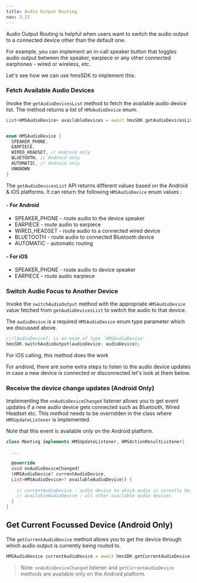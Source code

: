 ---
title: Audio Output Routing
nav: 3.21
---

Audio Output Routing is helpful when users want to switch the audio output to a connected device other than the default one.

For example, you can implement an in-call speaker button that toggles audio output between the speaker, earpiece or any other connected earphones - wired or wireless, etc.

Let's see how we can use hmsSDK to implement this:

<div className="steps-container">


### Fetch Available Audio Devices

Invoke the `getAudioDevicesList` method to fetch the available audio device list. The method returns a list of `HMSAudioDevice` enum.

```dart
List<HMSAudioDevice> availableDevices = await hmsSDK.getAudioDevicesList();


enum HMSAudioDevice {
  SPEAKER_PHONE,
  EARPIECE,
  WIRED_HEADSET, // Android only
  BLUETOOTH, // Android only
  AUTOMATIC, // Android only
  UNKNOWN
}
```

The `getAudioDevicesList` API returns different values based on the Android & iOS platforms. It can return the following `HMSAudioDevice` enum values :

#### - For Android

* SPEAKER_PHONE   - route audio to the device speaker
* EARPIECE  - route audio to earpiece
* WIRED_HEADSET     - route audio to a connected wired device
* BLUETOOTH - route audio to connected Bluetooth device
* AUTOMATIC - automatic routing

#### - For iOS

* SPEAKER_PHONE   - route audio to device speaker
* EARPIECE  - route audio earpiece


### Switch Audio Focus to Another Device

Invoke the `switchAudioOutput` method with the appropriate `HMSAudioDevice` value fetched from `getAudioDevicesList` to switch the audio to that device.


The `audioDevice` is a required `HMSAudioDevice` enum type parameter which we discussed above.

```dart
///[audioDevice]: is an enum of type `HMSAudioDevice`
hmsSDK.switchAudioOutput(audioDevice: audioDevice);
```

For iOS calling, this method does the work 

For android, there are some extra steps to listen to the audio device updates in case a new device is connected or disconnected let's look at them below.

### Receive the device change updates (Android Only)

Implementing the `onAudioDeviceChanged` listener allows you to get event updates if a new audio device gets connected such as Bluetooth, Wired Headset etc. 
This method needs to be overridden in the class where `HMSUpdateListener` is implemented.

Note that this event is available only on the Android platform.

```dart 
class Meeting implements HMSUpdateListener, HMSActionResultListener{

  ...

  @override
  void onAudioDeviceChanged(
  {HMSAudioDevice? currentAudioDevice,
  List<HMSAudioDevice>? availableAudioDevice}) {
  
    // currentAudioDevice : audio device to which audio is curently being routed to
    // availableAudioDevice : all other available audio devices 
  }
}
```

</div>

## Get Current Focussed Device (Android Only)

The `getCurrentAudioDevice` method allows you to get the device through which audio output is currently being routed to.

```dart
HMSAudioDevice currentAudioDevice = await hmsSDK.getCurrentAudioDevice();
```

> Note: `onAudioDeviceChanged` listener and `getCurrentAudioDevice` methods are available only on the Android platform.
